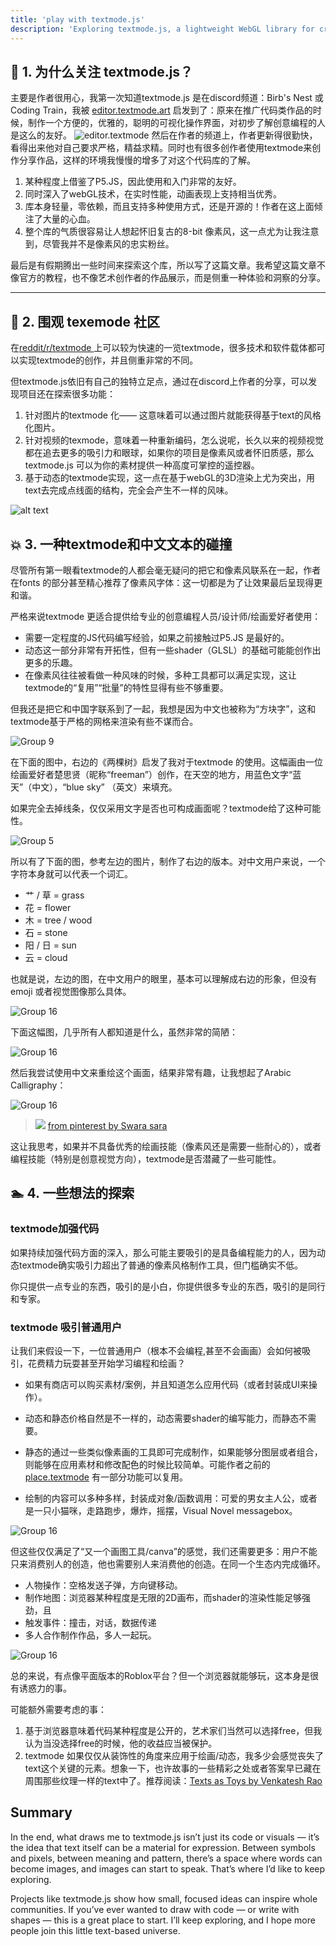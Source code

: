 ```yaml
---
title: 'play with textmode.js'
description: 'Exploring textmode.js, a lightweight WebGL library for creative coding that turns text into art.This article looks at its design philosophy, community, and the fusion of textmode with Chinese characters — a fresh intersection of code, language, and visual storytelling.'
---
```

## 🧠 1. 为什么关注 textmode.js？
主要是作者很用心，我第一次知道textmode.js 是在discord频道：Birb's Nest 或 Coding Train，我被 [editor.textmode.art](https://editor.textmode.art/) 启发到了：原来在推广代码类作品的时候，制作一个方便的，优雅的，聪明的可视化操作界面，对初步了解创意编程的人是这么的友好。
![editor.textmode](/images/textmode/image-1.png)
然后在作者的频道上，作者更新得很勤快，看得出来他对自己要求严格，精益求精。同时也有很多创作者使用textmode来创作分享作品，这样的环境我慢慢的增多了对这个代码库的了解。
1. 某种程度上借鉴了P5.JS，因此使用和入门非常的友好。
2. 同时深入了webGL技术，在实时性能，动画表现上支持相当优秀。
3. 库本身轻量，零依赖，而且支持多种使用方式，还是开源的！作者在这上面倾注了大量的心血。
4. 整个库的气质很容易让人想起怀旧复古的8-bit 像素风，这一点尤为让我注意到，尽管我并不是像素风的忠实粉丝。

最后是有假期腾出一些时间来探索这个库，所以写了这篇文章。我希望这篇文章不像官方的教程，也不像艺术创作者的作品展示，而是侧重一种体验和洞察的分享。


---

## 🧪 2. 围观 texemode 社区

在[reddit/r/textmode ](https://www.reddit.com/r/textmode/) 上可以较为快速的一览textmode，很多技术和软件载体都可以实现textmode的创作，并且侧重非常的不同。

但textmode.js依旧有自己的独特立足点，通过在discord上作者的分享，可以发现项目还在探索很多功能：
1. 针对图片的textmode 化—— 这意味着可以通过图片就能获得基于text的风格化图片。
2. 针对视频的texmode，意味着一种重新编码，怎么说呢，长久以来的视频视觉都在追去更多的吸引力和眼球，如果你的项目是像素风或者怀旧质感，那么textmode.js 可以为你的素材提供一种高度可掌控的遥控器。
3. 基于动态的textmode实现，这一点在基于webGL的3D渲染上尤为突出，用text去完成点线面的结构，完全会产生不一样的风味。

![alt text](/images/textmode/image-2.png)

## 💥 3. 一种textmode和中文文本的碰撞


尽管所有第一眼看textmode的人都会毫无疑问的把它和像素风联系在一起，作者在fonts 的部分甚至精心推荐了像素风字体：这一切都是为了让效果最后呈现得更和谐。

严格来说textmode 更适合提供给专业的创意编程人员/设计师/绘画爱好者使用：

- 需要一定程度的JS代码编写经验，如果之前接触过P5.JS 是最好的。
- 动态这一部分非常有开拓性，但有一些shader（GLSL）的基础可能能创作出更多的乐趣。
- 在像素风往往被看做一种风味的时候，多种工具都可以满足实现，这让textmode的“复用”“批量”的特性显得有些不够重要。

但我还是把它和中国字联系到了一起，我想是因为中文也被称为“方块字”，这和textmode基于严格的网格来渲染有些不谋而合。

![Group 9](/images/textmode/image-3.png)

 在下面的图中，右边的《两棵树》启发了我对于textmode 的使用。这幅画由一位绘画爱好者楚思贤（昵称“freeman”）创作，在天空的地方，用蓝色文字“蓝天”（中文），“blue sky” （英文）来填充。

如果完全去掉线条，仅仅采用文字是否也可构成画面呢？textmode给了这种可能性。

![Group 5](/images/textmode/image-4.png)

所以有了下面的图，参考左边的图片，制作了右边的版本。对中文用户来说，一个字符本身就可以代表一个词汇。

* 艹 / 草 = grass
* 花 = flower
* 木 = tree / wood
* 石 = stone
* 阳 / 日 = sun
* 云 = cloud

也就是说，左边的图，在中文用户的眼里，基本可以理解成右边的形象，但没有emoji 或者视觉图像那么具体。

![Group 16](/images/textmode/image-5.png)

下面这幅图，几乎所有人都知道是什么，虽然非常的简陋：


![Group 16](/images/textmode/image-6.png)

然后我尝试使用中文来重绘这个画面，结果非常有趣，让我想起了Arabic Calligraphy：

![Group 16](/images/textmode/image-7.png)

>![](https://i.pinimg.com/736x/06/27/94/06279468b60ad79129a9ccfbaa2af6a9.jpg)
> [from pinterest by Swara sara](https://www.pinterest.com/pin/133067363979758749/)

这让我思考，如果并不具备优秀的绘画技能（像素风还是需要一些耐心的），或者编程技能（特别是创意视觉方向），textmode是否潜藏了一些可能性。

 ## 🏊  4. 一些想法的探索

  ### textmode加强代码

如果持续加强代码方面的深入，那么可能主要吸引的是具备编程能力的人，因为动态textmode确实吸引力超出了普通的像素风格制作工具，但门槛确实不低。

你只提供一点专业的东西，吸引的是小白，你提供很多专业的东西，吸引的是同行和专家。

  ### textmode 吸引普通用户

 让我们来假设一下，一位普通用户（根本不会编程,甚至不会画画）会如何被吸引，花费精力玩耍甚至开始学习编程和绘画？

- 如果有商店可以购买素材/案例，并且知道怎么应用代码（或者封装成UI来操作）。

- 动态和静态价格自然是不一样的，动态需要shader的编写能力，而静态不需要。

- 静态的通过一些类似像素画的工具即可完成制作，如果能够分图层或者组合，则能够在应用素材和修改配色的时候比较简单。可能作者之前的[place.textmode](https://place.textmode.art/) 有一部分功能可以复用。
- 绘制的内容可以多种多样，封装成对象/函数调用：可爱的男女主人公，或者是一只小猫咪，走路跑步，爆炸，摇摆，Visual Novel messagebox。
  
![Group 16](/images/textmode/image-8.png)

但这些仅仅满足了“又一个画图工具/canva”的感觉，我们还需要更多：用户不能只来消费别人的创造，他也需要别人来消费他的创造。在同一个生态内完成循环。

- 人物操作：空格发送子弹，方向键移动。
- 制作地图：浏览器某种程度是无限的2D画布，而shader的渲染性能足够强劲，且
- 触发事件：撞击，对话，数据传递
- 多人合作制作作品，多人一起玩。

![Group 16](/images/textmode/image-9.png)

总的来说，有点像平面版本的Roblox平台？但一个浏览器就能够玩，这本身是很有诱惑力的事。

可能额外需要考虑的事：

1. 基于浏览器意味着代码某种程度是公开的，艺术家们当然可以选择free，但我认为当没选择free的时候，他的收益应当被保护。
2. textmode 如果仅仅从装饰性的角度来应用于绘画/动态，我多少会感觉丧失了text这个关键的元素。想象一下，也许故事的一些精彩之处或者答案早已藏在周围那些纹理一样的text中了。推荐阅读：[Texts as Toys  by Venkatesh Rao](https://contraptions.venkateshrao.com/p/texts-as-toys)

## Summary

In the end, what draws me to textmode.js isn’t just its code or visuals — it’s the idea that text itself can be a material for expression.
Between symbols and pixels, between meaning and pattern, there’s a space where words can become images, and images can start to speak.
That’s where I’d like to keep exploring.

Projects like textmode.js show how small, focused ideas can inspire whole communities.
If you’ve ever wanted to draw with code — or write with shapes — this is a great place to start.
I’ll keep exploring, and I hope more people join this little text-based universe.